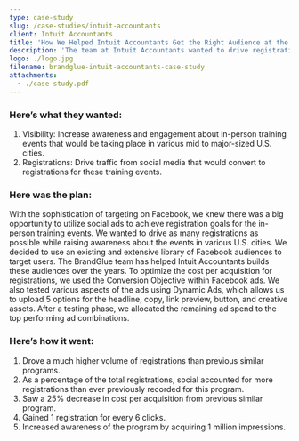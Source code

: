 ```yaml
---
type: case-study
slug: /case-studies/intuit-accountants
client: Intuit Accountants
title: 'How We Helped Intuit Accountants Get the Right Audience at the Right Price'
description: 'The team at Intuit Accountants wanted to drive registrations and increase visibility for in-person software training events. They looked to the BrandGlue team for help.'
logo: ./logo.jpg
filename: brandglue-intuit-accountants-case-study
attachments:
  - ./case-study.pdf
---
```


### Here’s what they wanted:

1. Visibility: Increase awareness and engagement about in-person training events that would be taking place in various mid to major-sized U.S. cities.
2. Registrations: Drive traffic from social media that would convert to registrations for these training events.

### Here was the plan:

With the sophistication of targeting on Facebook, we knew there was a big opportunity to utilize social ads to achieve registration goals for the in-person training events. We wanted to drive as many registrations as possible while raising awareness about the events in various U.S. cities. We decided to use an existing and extensive library of Facebook audiences to target users. The BrandGlue team has helped Intuit Accountants builds these audiences over the years. To optimize the cost per acquisition for registrations, we used the Conversion Objective within Facebook ads. We also tested various aspects of the ads using Dynamic Ads, which allows us to upload 5 options for the headline, copy, link preview, button, and creative assets. After a testing phase, we allocated the remaining ad spend to the top performing ad combinations.

### Here’s how it went:

1. Drove a much higher volume of registrations than previous similar programs.
2. As a percentage of the total registrations, social accounted for more registrations than ever previously recorded for this program.
3. Saw a 25% decrease in cost per acquisition from previous similar program.
4. Gained 1 registration for every 6 clicks.
5. Increased awareness of the program by acquiring 1 million impressions.
